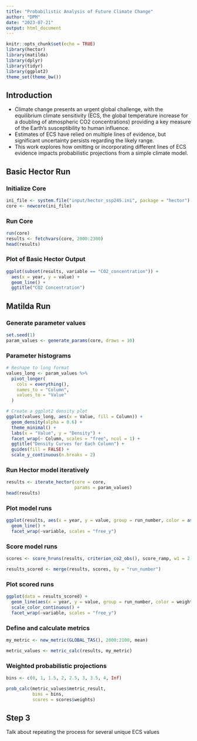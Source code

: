 ```yaml
---
title: "Probabilistic Analysis of Future Climate Change"
author: "DPM"
date: "2023-07-21"
output: html_document
---
```


```r
knitr::opts_chunk$set(echo = TRUE)
library(hector)
library(matilda)
library(dplyr)
library(tidyr)
library(ggplot2)
theme_set(theme_bw())
```

## Introduction

- Climate change presents an urgent global challenge, with the equilibrium climate sensitivity (ECS, the global temperature increase for a doubling of atmospheric CO2 concentrations) providing a key measure of the Earth's susceptibility to human influence.
- Estimates of ECS have relied on multiple lines of evidence, but significant uncertainty persists regarding the likely range.
- This work explores how omitting or incorporating different lines of ECS evidence impacts probabilistic projections from a simple climate model.

## Basic Hector Run

### Initialize Core

```r
ini_file <- system.file("input/hector_ssp245.ini", package = "hector")
core <- newcore(ini_file)
```

### Run Core

```r
run(core)
results <- fetchvars(core, 2000:2300)
head(results)
```

### Plot of Basic Hector Output

```r
ggplot(subset(results, variable == "CO2_concentration")) +
  aes(x = year, y = value) +
  geom_line() +
  ggtitle("CO2 Concentration")
```

## Matilda Run

### Generate parameter values

```r
set.seed(1)
param_values <- generate_params(core, draws = 10)
```

### Parameter histograms

```r
# Reshape to long format
values_long <- param_values %>% 
  pivot_longer(
    cols = everything(), 
    names_to = "Column", 
    values_to = "Value"
  )

# Create a ggplot2 density plot
ggplot(values_long, aes(x = Value, fill = Column)) +
  geom_density(alpha = 0.6) +
  theme_minimal() +
  labs(x = "Value", y = "Density") +
  facet_wrap(~ Column, scales = "free", ncol = 1) +
  ggtitle("Density Curves for Each Column") +
  guides(fill = FALSE) +
  scale_y_continuous(n.breaks = 2)
```

### Run Hector model iteratively 

```r
results <- iterate_hector(core = core,
                          params = param_values)
head(results)
```

### Plot model runs

```r
ggplot(results, aes(x = year, y = value, group = run_number, color = as.factor(run_number))) +
  geom_line() +
  facet_wrap(~variable, scales = "free_y")
```

### Score model runs

```r
scores <- score_hruns(results, criterion_co2_obs(), score_ramp, w1 = 2, w2 = 20)

results_scored <- merge(results, scores, by = "run_number")
```

### Plot scored runs

```r
ggplot(data = results_scored) +
  geom_line(aes(x = year, y = value, group = run_number, color = weights)) +
  scale_color_continuous() +
  facet_wrap(~variable, scales = "free_y")
```

### Define and calculate metrics

```r
my_metric <- new_metric(GLOBAL_TAS(), 2000:2100, mean)

metric_values <- metric_calc(results, my_metric)
```

### Weighted probabilistic projections

```r
bins <- c(0, 1, 1.5, 2, 2.5, 3, 3.5, 4, Inf)

prob_calc(metric_values$metric_result, 
          bins = bins, 
          scores = scores$weights)
```

## Step 3
Talk about repeating the process for several unique ECS values




